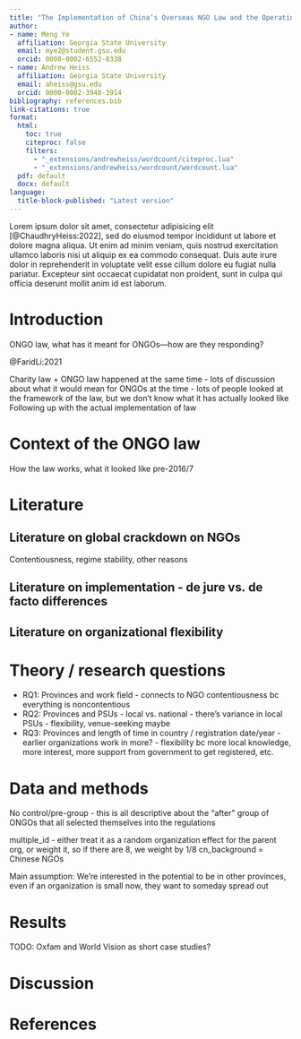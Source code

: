 ```yaml
---
title: "The Implementation of China’s Overseas NGO Law and the Operating Space for International Civil Society"
author:
- name: Meng Ye
  affiliation: Georgia State University
  email: mye2@student.gsu.edu
  orcid: 0000-0002-6552-8338
- name: Andrew Heiss
  affiliation: Georgia State University
  email: aheiss@gsu.edu
  orcid: 0000-0002-3948-3914
bibliography: references.bib
link-citations: true
format: 
  html:
    toc: true
    citeproc: false
    filters: 
      - "_extensions/andrewheiss/wordcount/citeproc.lua"
      - "_extensions/andrewheiss/wordcount/wordcount.lua"
  pdf: default
  docx: default
language: 
  title-block-published: "Latest version"
---
```


Lorem ipsum dolor sit amet, consectetur adipisicing elit [@ChaudhryHeiss:2022], sed do eiusmod tempor incididunt ut labore et dolore magna aliqua. Ut enim ad minim veniam, quis nostrud exercitation ullamco laboris nisi ut aliquip ex ea commodo consequat. Duis aute irure dolor in reprehenderit in voluptate velit esse cillum dolore eu fugiat nulla pariatur. Excepteur sint occaecat cupidatat non proident, sunt in culpa qui officia deserunt mollit anim id est laborum.


# Introduction

ONGO law, what has it meant for ONGOs—how are they responding?

@FaridLi:2021

Charity law + ONGO law happened at the same time - lots of discussion about what it would mean for ONGOs at the time - lots of people looked at the framework of the law, but we don't know what it has actually looked like
Following up with the actual implementation of law



# Context of the ONGO law

How the law works, what it looked like pre-2016/7


# Literature

## Literature on global crackdown on NGOs

Contentiousness, regime stability, other reasons


## Literature on implementation - de jure vs. de facto differences


## Literature on organizational flexibility



# Theory / research questions

- RQ1: Provinces and work field - connects to NGO contentiousness bc everything is noncontentious
- RQ2: Provinces and PSUs - local vs. national - there's variance in local PSUs - flexibility, venue-seeking maybe
- RQ3: Provinces and length of time in country / registration date/year - earlier organizations work in more? - flexibility bc more local knowledge, more interest, more support from government to get registered, etc.


# Data and methods

No control/pre-group - this is all descriptive about the "after" group of ONGOs that all selected themselves into the regulations



multiple_id - either treat it as a random organization effect for the parent org, or weight it, so if there are 8, we weight by 1/8
cn_background = Chinese NGOs


Main assumption: We're interested in the potential to be in other provinces, even if an organization is small now, they want to someday spread out


# Results


TODO: Oxfam and World Vision as short case studies?


# Discussion



# References
